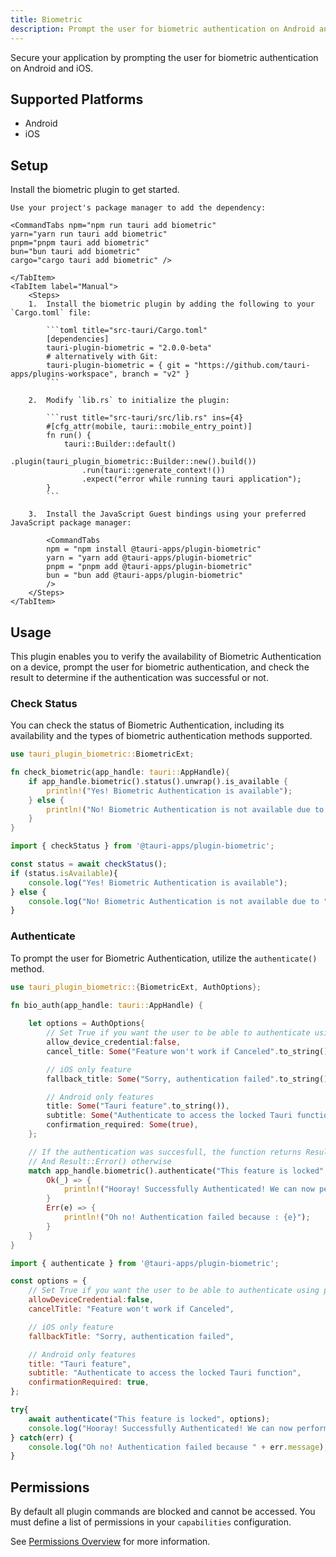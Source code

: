```yaml
---
title: Biometric
description: Prompt the user for biometric authentication on Android and iOS.
---
```



<PluginLinks plugin="biometric" />

Secure your application by prompting the user for biometric authentication on Android and iOS.

## Supported Platforms

- Android
- iOS

## Setup

Install the biometric plugin to get started.

<Tabs>
    <TabItem label="Automatic">

    Use your project's package manager to add the dependency:

    <CommandTabs npm="npm run tauri add biometric"
    yarn="yarn run tauri add biometric"
    pnpm="pnpm tauri add biometric"
    bun="bun tauri add biometric"
    cargo="cargo tauri add biometric" />

    </TabItem>
    <TabItem label="Manual">
        <Steps>
        1.  Install the biometric plugin by adding the following to your `Cargo.toml` file:

            ```toml title="src-tauri/Cargo.toml"
            [dependencies]
            tauri-plugin-biometric = "2.0.0-beta"
            # alternatively with Git:
            tauri-plugin-biometric = { git = "https://github.com/tauri-apps/plugins-workspace", branch = "v2" }
            ```

        2.  Modify `lib.rs` to initialize the plugin:

            ```rust title="src-tauri/src/lib.rs" ins={4}
            #[cfg_attr(mobile, tauri::mobile_entry_point)]
            fn run() {
                tauri::Builder::default()
                    .plugin(tauri_plugin_biometric::Builder::new().build())
                    .run(tauri::generate_context!())
                    .expect("error while running tauri application");
            }
            ```

        3.  Install the JavaScript Guest bindings using your preferred JavaScript package manager:

            <CommandTabs
            npm = "npm install @tauri-apps/plugin-biometric"
            yarn = "yarn add @tauri-apps/plugin-biometric"
            pnpm = "pnpm add @tauri-apps/plugin-biometric"
            bun = "bun add @tauri-apps/plugin-biometric"
            />
        </Steps>
    </TabItem>
</Tabs>

## Usage

This plugin enables you to verify the availability of Biometric Authentication on a device, prompt the user for biometric authentication, and check the result to determine if the authentication was successful or not.

### Check Status

You can check the status of Biometric Authentication, including its availability and the types of biometric authentication methods supported.

<Tabs>
<TabItem label="Rust">

```rust
use tauri_plugin_biometric::BiometricExt;

fn check_biometric(app_handle: tauri::AppHandle){
    if app_handle.biometric().status().unwrap().is_available {
        println!("Yes! Biometric Authentication is available");
    } else {
        println!("No! Biometric Authentication is not available due to : {}", app_handle.biometric().status().unwrap().error.unwrap());
    }
}
```

</TabItem>

<TabItem label="JavaScript">

```javascript
import { checkStatus } from '@tauri-apps/plugin-biometric';

const status = await checkStatus();
if (status.isAvailable){
    console.log("Yes! Biometric Authentication is available");
} else {
    console.log("No! Biometric Authentication is not available due to "+status.error);
}
```
</TabItem>
</Tabs>

### Authenticate

To prompt the user for Biometric Authentication, utilize the `authenticate()` method.

<Tabs>
<TabItem label="Rust">

```rust ins={21}
use tauri_plugin_biometric::{BiometricExt, AuthOptions};

fn bio_auth(app_handle: tauri::AppHandle) {
    
    let options = AuthOptions{
        // Set True if you want the user to be able to authenticate using phone password
        allow_device_credential:false,
        cancel_title: Some("Feature won't work if Canceled".to_string()),

        // iOS only feature
        fallback_title: Some("Sorry, authentication failed".to_string()),

        // Android only features
        title: Some("Tauri feature".to_string()),
        subtitle: Some("Authenticate to access the locked Tauri function".to_string()),
        confirmation_required: Some(true),
    };

    // If the authentication was succesfull, the function returns Result::Ok()
    // And Result::Error() otherwise 
    match app_handle.biometric().authenticate("This feature is locked".to_string(), options){
        Ok(_) => {
            println!("Hooray! Successfully Authenticated! We can now perform the locked Tauri function!");
        }
        Err(e) => {
            println!("Oh no! Authentication failed because : {e}");
        }
    }
}
```
</TabItem>

<TabItem label="JavaScript">

```javascript ins={18}
import { authenticate } from '@tauri-apps/plugin-biometric';

const options = {
    // Set True if you want the user to be able to authenticate using phone password
    allowDeviceCredential:false,
    cancelTitle: "Feature won't work if Canceled",

    // iOS only feature
    fallbackTitle: "Sorry, authentication failed",

    // Android only features
    title: "Tauri feature",
    subtitle: "Authenticate to access the locked Tauri function",
    confirmationRequired: true,
};

try{
    await authenticate("This feature is locked", options);
    console.log("Hooray! Successfully Authenticated! We can now perform the locked Tauri function!");
} catch(err) {
    console.log("Oh no! Authentication failed because " + err.message);
}
```

</TabItem>
</Tabs>

## Permissions

By default all plugin commands are blocked and cannot be accessed. You must define a list of permissions in your `capabilities` configuration.

See [Permissions Overview](/security/permissions/) for more information.

<PluginPermissions plugin="biometric" />
